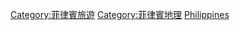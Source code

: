 {{commonscat|Visitor attractions in the Philippines}}

[[Category:菲律賓旅遊|Category:菲律賓旅遊]]
[[Category:菲律賓地理|Category:菲律賓地理]]
[[Category:亞洲各國旅遊景點|Philippines]]
